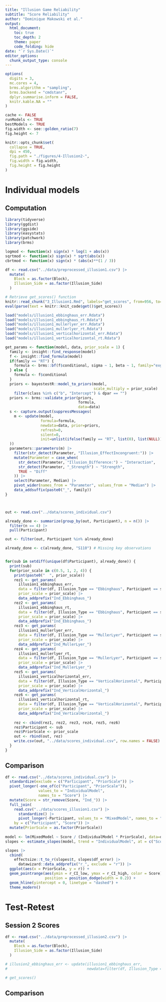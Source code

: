 ```yaml
---
title: "Illusion Game Reliability"
subtitle: "Score Reliability"
author: "Dominique Makowski et al."
output:
  html_document:
    toc: true
    toc_depth: 2
    theme: paper
    code_folding: hide
date: "`r Sys.Date()`"
editor_options: 
  chunk_output_type: console
---
```


```r
options(
  digits = 3,
  mc.cores = 4,
  brms.algorithm = "sampling",
  brms.backend = "cmdstanr",
  dplyr.summarise.inform = FALSE,
  knitr.kable.NA = ""
)

cache <- FALSE
runModels <- TRUE
bestModels <- TRUE
fig.width <- see::golden_ratio(7)
fig.height <- 7

knitr::opts_chunk$set(
  collapse = TRUE,
  dpi = 450,
  fig.path = "./figures/4-Illusion2-",
  fig.width = fig.width,
  fig.height = fig.height
)
```



# Individual models

## Computation

```r
library(tidyverse)
library(ggdist)
library(ggside)
library(easystats)
library(patchwork)
library(brms)

logmod <- function(x) sign(x) * log(1 + abs(x))
sqrtmod <- function(x) sign(x) * sqrt(abs(x))
cbrtmod <- function(x) sign(x) * (abs(x)**(1 / 3))

df <- read.csv("../data/preprocessed_illusion1.csv") |>
  mutate(
    Block = as.factor(Block),
    Illusion_Side = as.factor(Illusion_Side)
  )
```

```r
# Retrieve get_scores() function
knitr::read_chunk("3_Illusion1.Rmd", labels="get_scores", from=956, to=1008)
eval(parse(text = knitr::knit_code$get()$get_scores))

load("models/illusion1_ebbinghaus_err.Rdata")
load("models/illusion1_ebbinghaus_rt.Rdata")
load("models/illusion1_mullerlyer_err.Rdata")
load("models/illusion1_mullerlyer_rt.Rdata")
load("models/illusion1_verticalhorizontal_err.Rdata")
load("models/illusion1_verticalhorizontal_rt.Rdata")
```

```r
get_params <- function(model, data, prior_scale = 1) {
  family <- insight::find_response(model)
  f <- insight::find_formula(model)
  if(family == "RT") {
    formula <- brms::bf(f$conditional, sigma ~ 1, beta ~ 1, family="exgaussian")
  } else {
    formula <- f$conditional
  }
  priors <- bayestestR::model_to_priors(model, 
                                        scale_multiply = prior_scale) |> 
    filter(class %in% c("b", "Intercept") & dpar == "")
  priors <- brms::validate_prior(priors, 
                                 formula, 
                                 data=data)
  s <- capture.output(suppressMessages(
    m <- update(model, 
                formula=formula, 
                newdata=data, prior=priors, 
                refresh=0, 
                silent=0, 
                init=unlist(ifelse(family == "RT", list(0), list(NULL))))
  ))
  parameters::parameters(m) |> 
    filter(str_detect(Parameter, "Illusion_EffectIncongruent:")) |> 
    mutate(Parameter = case_when(
      str_detect(Parameter, "Illusion_Difference:") ~ "Interaction",
      str_detect(Parameter, "_Strength") ~ "Strength",
      TRUE ~ "Diff"
    )) |> 
    select(Parameter, Median) |> 
    pivot_wider(names_from = "Parameter", values_from = "Median") |> 
    data_addsuffix(paste0("_", family))
}



out <- read.csv("../data/scores_individual.csv")

already_done <- summarize(group_by(out, Participant), n = n()) |> 
  filter(n == 4) |> 
  pull(Participant)

out <- filter(out, Participant %in% already_done)

already_done <- c(already_done, "S110") # Missing key observations


for(sub in setdiff(unique(df$Participant), already_done)) {
  print(sub)
  for(prior_scale in c(0.5, 1, 2, 4)) {
    print(paste0("  ", prior_scale))
    rez1 <- get_params(
      illusion1_ebbinghaus_err,
      data = filter(df, Illusion_Type == "Ebbinghaus", Participant == sub),
      prior_scale = prior_scale) |> 
      data_addprefix("Ind_Ebbinghaus_")
    rez2 <- get_params(
      illusion1_ebbinghaus_rt,
      data = filter(df, Illusion_Type == "Ebbinghaus", Participant == sub),
      prior_scale = prior_scale) |> 
      data_addprefix("Ind_Ebbinghaus_")
    rez3 <- get_params(
      illusion1_mullerlyer_err,
      data = filter(df, Illusion_Type == "MullerLyer", Participant == sub),
      prior_scale = prior_scale) |> 
      data_addprefix("Ind_MullerLyer_")
    rez4 <- get_params(
      illusion1_mullerlyer_rt,
      data = filter(df, Illusion_Type == "MullerLyer", Participant == sub),
      prior_scale = prior_scale) |> 
      data_addprefix("Ind_MullerLyer_")
    rez5 <- get_params(
      illusion1_verticalhorizontal_err,
      data = filter(df, Illusion_Type == "VerticalHorizontal", Participant == sub),
      prior_scale = prior_scale) |> 
      data_addprefix("Ind_VerticalHorizontal_")
    rez6 <- get_params(
      illusion1_verticalhorizontal_rt,
      data = filter(df, Illusion_Type == "VerticalHorizontal", Participant == sub),
      prior_scale = prior_scale) |> 
      data_addprefix("Ind_VerticalHorizontal_")
    
    rez <- cbind(rez1, rez2, rez3, rez4, rez5, rez6)
    rez$Participant <- sub
    rez$PriorScale <- prior_scale
    out <- rbind(out, rez)
    write.csv(out, "../data/scores_individual.csv", row.names = FALSE)
  }
}
```

## Comparison

```r
df <- read.csv("../data/scores_individual.csv") |> 
  standardize(exclude = c("Participant", "PriorScale")) |> 
  pivot_longer(-one_of(c("Participant", "PriorScale")),
               values_to = "IndividualModel",
               names_to = "Score") |>
  mutate(Score = str_remove(Score, "Ind_")) |> 
  full_join(
    read.csv("../data/scores_illusion1.csv") |> 
      standardize() |> 
      pivot_longer(-Participant, values_to = "MixedModel", names_to = "Score"),
    by = c("Participant", "Score")) |> 
  mutate(PriorScale = as.factor(PriorScale))
   
model <- lm(MixedModel ~ Score / (IndividualModel * PriorScale), data=df)
slopes <- estimate_slopes(model, trend = "IndividualModel", at = c("Score", "PriorScale"))

slopes |> 
  cbind(
    effectsize::t_to_r(slopes$t, slopes$df_error) |> 
      datawizard::data_addprefix("r_", exclude = "r")) |> 
  ggplot(aes(x = PriorScale, y = r)) +
  geom_pointrange(aes(ymin = r_CI_low, ymax = r_CI_high, color = Score), 
                  position = position_dodge(width = 0.2)) +
  geom_hline(yintercept = 0, linetype = "dashed") +
  theme_modern()
```


# Test-Retest

## Session 2 Scores

```r
df <- read.csv("../data/preprocessed_illusion2.csv") |>
  mutate(
    Block = as.factor(Block),
    Illusion_Side = as.factor(Illusion_Side)
  )
```



```r
# illusion2_ebbinghaus_err <- update(illusion1_ebbinghaus_err, 
#                                    newdata=filter(df, Illusion_Type == "Ebbinghaus"))

# get_scores()
```

## Comparison
